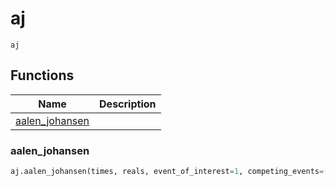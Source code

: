 # aj { #polarstate.aj }

`aj`



## Functions

| Name | Description |
| --- | --- |
| [aalen_johansen](#polarstate.aj.aalen_johansen) |  |

### aalen_johansen { #polarstate.aj.aalen_johansen }

```python
aj.aalen_johansen(times, reals, event_of_interest=1, competing_events=[2])
```

